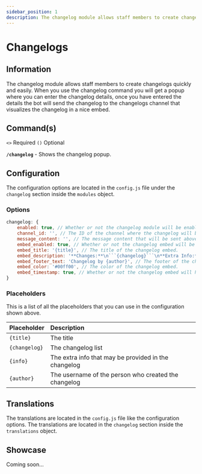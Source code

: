 ```yaml
---
sidebar_position: 1
description: The changelog module allows staff members to create changelogs quickly and easily.
---
```



# Changelogs

## Information

The changelog module allows staff members to create changelogs quickly and easily. When you use the changelog command you will get a popup where you can enter the changelog details, once you have entered the details the bot will send the changelog to the changelogs channel that visualizes the changelog in a nice embed.

## Command(s)

`<>` Required `()` Optional

**`/changelog`** - Shows the changelog popup.

## Configuration

The configuration options are located in the `config.js` file under the `changelog` section inside the `modules` object.

### Options

````js title="config.js → modules → changelog"
changelog: {
	enabled: true, // Whether or not the changelog module will be enabled.
	channel_id: '', // The ID of the channel where the changelog will be sent. This channel should only be accessible by the bot and the staff team.
	message_content: '', // The message content that will be sent above the changelog embed.
	embed_enabled: true, // Whether or not the changelog embed will be enabled.
	embed_title: '{title}', // The title of the changelog embed.
	embed_description: '**Changes:**\n```{changelog}```\n**Extra Info:**```{info}```', // The description of the changelog embed.
	embed_footer_text: 'Changelog by {author}', // The footer of the changelog embed.
	embed_color: '#00ff00', // The color of the changelog embed.
	embed_timestamp: true, // Whether or not the changelog embed will have a timestamp.
}
````

### Placeholders

This is a list of all the placeholders that you can use in the configuration shown above.

| Placeholder   | Description                                          |
| ------------- | :--------------------------------------------------- |
| `{title}`     | The title                                            |
| `{changelog}` | The changelog list                                   |
| `{info}`      | The extra info that may be provided in the changelog |
| `{author}`    | The username of the person who created the changelog |

## Translations

The translations are located in the `config.js` file like the configuration options. The translations are located in the `changelog` section inside the `translations` object.

## Showcase

Coming soon...
